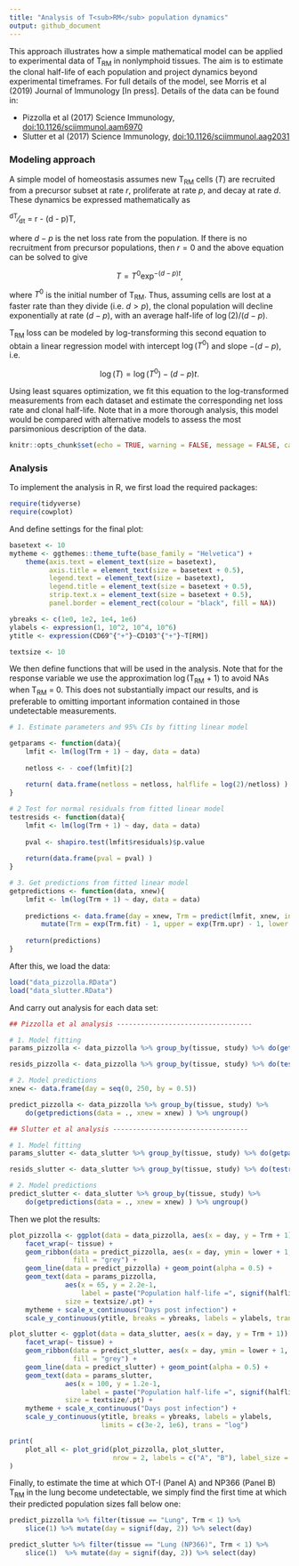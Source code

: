```yaml
---
title: "Analysis of T<sub>RM</sub> population dynamics"
output: github_document
---
```


<!--<script type="text/x-mathjax-config">
MathJax.Hub.Config({
  TeX: { equationNumbers: { autoNumber: "AMS" } }
});
</script>-->

This approach illustrates how a simple mathematical model can be applied to experimental data of T<sub>RM</sub> in nonlymphoid tissues. The aim is to estimate the clonal half-life of each population and project dynamics beyond experimental timeframes. For full details of the model, see Morris et al (2019) Journal of Immunology [In press]. Details of the data can be found in:

- Pizzolla et al (2017) Science Immunology, [doi:10.1126/sciimmunol.aam6970](https://immunology.sciencemag.org/content/2/12/eaam6970)
- Slutter et al (2017) Science Immunology, [doi:10.1126/sciimmunol.aag2031](https://immunology.sciencemag.org/content/2/7/eaag2031)


### Modeling approach

A simple model of homeostasis assumes new T<sub>RM</sub> cells ($T$) are recruited from a precursor subset at rate $r$, proliferate at rate $p$, and decay at rate $d$. These dynamics be expressed mathematically as

<!--$$\begin{aligned} \frac{dT}{dt} & = r + p T - d T \\ & = r - (d - p)T, \end{aligned}$$-->

<!--$$\frac{dT}{dt} = r - (d - p)T,$$-->

<sup>dT</sup>&frasl;<sub>dt</sub> = r - (d - p)T,

where $d-p$ is the net loss rate from the population. If there is no recruitment from precursor populations, then $r=0$ and the above equation can be solved to give

$$ T = T^0 \exp^{- (d-p)t},$$

where $T^0$ is the initial number of T<sub>RM</sub>. Thus, assuming cells are lost at a faster rate than they divide (i.e. $d > p$), the clonal population will decline exponentially at rate $(d-p)$, with an average half-life of $\log(2)/(d-p)$. 

T<sub>RM</sub> loss can be modeled by log-transforming this second equation to obtain a linear regression model with intercept $\log(T^0)$ and slope $-(d-p)$, i.e.

$$ \log(T) = \log(T^0) - (d-p)t.$$

Using least squares optimization, we fit this equation to the log-transformed measurements from each dataset and estimate the corresponding net loss rate and clonal half-life. Note that in a more thorough analysis, this model would be compared with alternative models to assess the most parsimonious description of the data.

```r
knitr::opts_chunk$set(echo = TRUE, warning = FALSE, message = FALSE, cache = FALSE)

```

### Analysis

To implement the analysis in R, we first load the required packages:

```r
require(tidyverse)
require(cowplot)
```

And define settings for the final plot:

```r
basetext <- 10
mytheme <- ggthemes::theme_tufte(base_family = "Helvetica") + 
    theme(axis.text = element_text(size = basetext), 
          axis.title = element_text(size = basetext + 0.5),
          legend.text = element_text(size = basetext),
          legend.title = element_text(size = basetext + 0.5),
          strip.text.x = element_text(size = basetext + 0.5), 
          panel.border = element_rect(colour = "black", fill = NA))

ybreaks <- c(1e0, 1e2, 1e4, 1e6)
ylabels <- expression(1, 10^2, 10^4, 10^6)
ytitle <- expression(CD69^{"+"}~CD103^{"+"}~T[RM])

textsize <- 10

```

We then define functions that will be used in the analysis. Note that for the response variable we use the approximation $\log$(T<sub>RM</sub> + 1) to avoid NAs when T<sub>RM</sub> = 0. This does not substantially impact our results, and is preferable to omitting important information contained in those undetectable measurements.

```r
# 1. Estimate parameters and 95% CIs by fitting linear model

getparams <- function(data){
    lmfit <- lm(log(Trm + 1) ~ day, data = data)
    
    netloss <- - coef(lmfit)[2]
    
    return( data.frame(netloss = netloss, halflife = log(2)/netloss) )
}

# 2 Test for normal residuals from fitted linear model
testresids <- function(data){
    lmfit <- lm(log(Trm + 1) ~ day, data = data)
    
    pval <- shapiro.test(lmfit$residuals)$p.value
    
    return(data.frame(pval = pval) )
}

# 3. Get predictions from fitted linear model
getpredictions <- function(data, xnew){
    lmfit <- lm(log(Trm + 1) ~ day, data = data)
    
    predictions <- data.frame(day = xnew, Trm = predict(lmfit, xnew, interval = "confidence")) %>% 
        mutate(Trm = exp(Trm.fit) - 1, upper = exp(Trm.upr) - 1, lower = exp(Trm.lwr) - 1)
    
    return(predictions)
}
```

After this, we load the data:

```r
load("data_pizzolla.RData")
load("data_slutter.RData")
```

And carry out analysis for each data set:

```r
## Pizzolla et al analysis ----------------------------------

# 1. Model fitting
params_pizzolla <- data_pizzolla %>% group_by(tissue, study) %>% do(getparams(data = .) )

resids_pizzolla <- data_pizzolla %>% group_by(tissue, study) %>% do(testresids(data = .) )

# 2. Model predictions
xnew <- data.frame(day = seq(0, 250, by = 0.5))

predict_pizzolla <- data_pizzolla %>% group_by(tissue, study) %>% 
    do(getpredictions(data = ., xnew = xnew) ) %>% ungroup()
```

```r
## Slutter et al analysis ----------------------------------

# 1. Model fitting
params_slutter <- data_slutter %>% group_by(tissue, study) %>% do(getparams(data = .) )

resids_slutter <- data_slutter %>% group_by(tissue, study) %>% do(testresids(data = .) )

# 2. Model predictions
predict_slutter <- data_slutter %>% group_by(tissue, study) %>% 
    do(getpredictions(data = ., xnew = xnew) ) %>% ungroup()
```

Then we plot the results:

```r

plot_pizzolla <- ggplot(data = data_pizzolla, aes(x = day, y = Trm + 1)) + 
    facet_wrap(~ tissue) +
    geom_ribbon(data = predict_pizzolla, aes(x = day, ymin = lower + 1, ymax = upper + 1), 
                fill = "grey") +
    geom_line(data = predict_pizzolla) + geom_point(alpha = 0.5) +
    geom_text(data = params_pizzolla, 
              aes(x = 65, y = 2.2e-1, 
                  label = paste("Population half-life =", signif(halflife, 2), "days")), 
              size = textsize/.pt) + 
    mytheme + scale_x_continuous("Days post infection") + 
    scale_y_continuous(ytitle, breaks = ybreaks, labels = ylabels, trans = "log")

plot_slutter <- ggplot(data = data_slutter, aes(x = day, y = Trm + 1)) + 
    facet_wrap(~ tissue) + 
    geom_ribbon(data = predict_slutter, aes(x = day, ymin = lower + 1, ymax = upper + 1), 
                fill = "grey") +
    geom_line(data = predict_slutter) + geom_point(alpha = 0.5) + 
    geom_text(data = params_slutter, 
              aes(x = 100, y = 1.2e-1, 
                  label = paste("Population half-life =", signif(halflife, 2), "days")), 
              size = textsize/.pt) + 
    mytheme + scale_x_continuous("Days post infection") +
    scale_y_continuous(ytitle, breaks = ybreaks, labels = ylabels, 
                       limits = c(3e-2, 1e6), trans = "log")

print(
    plot_all <- plot_grid(plot_pizzolla, plot_slutter, 
                          nrow = 2, labels = c("A", "B"), label_size = 12)
)
```

Finally, to estimate the time at which OT-I (Panel A) and NP366 (Panel B) T<sub>RM</sub> in the lung become undetectable, we simply find the first time at which their predicted population sizes fall below one:

```r
predict_pizzolla %>% filter(tissue == "Lung", Trm < 1) %>% 
    slice(1) %>% mutate(day = signif(day, 2)) %>% select(day)

predict_slutter %>% filter(tissue == "Lung (NP366)", Trm < 1) %>% 
    slice(1)  %>% mutate(day = signif(day, 2)) %>% select(day)

```
